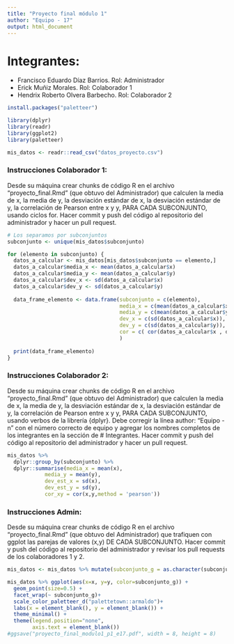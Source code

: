 ```yaml
---
title: "Proyecto final módulo 1"
author: "Equipo - 17"
output: html_document
---
```


# Integrantes:

+ Francisco Eduardo Díaz Barrios. Rol: Administrador
+ Erick Muñiz Morales. Rol: Colaborador 1 
+ Hendrix Roberto Olvera Barbecho. Rol: Colaborador 2


```r
install.packages("paletteer")
```

```r
library(dplyr)
library(readr)
library(ggplot2)
library(paletteer)
```

```r
mis_datos <- readr::read_csv("datos_proyecto.csv")
```


### Instrucciones Colaborador 1: 

Desde su máquina crear chunks de código R en el archivo "proyecto_final.Rmd" (que obtuvo del Administrador) que calculen la media de x, la media de y, la desviación estándar de x, la desviación estándar de y, la correlación de Pearson entre x y y, PARA CADA SUBCONJUNTO, usando ciclos for. Hacer commit y push del código al repositorio del administrador y hacer un pull request.


```r
# Los separamos por subconjuntos
subconjunto <- unique(mis_datos$subconjunto)

for (elemento in subconjunto) {
  datos_a_calcular <- mis_datos[mis_datos$subconjunto == elemento,]
  datos_a_calcular$media_x <- mean(datos_a_calcular$x)
  datos_a_calcular$media_y <- mean(datos_a_calcular$y)
  datos_a_calcular$dev_x <- sd(datos_a_calcular$x)
  datos_a_calcular$dev_y <- sd(datos_a_calcular$y)
  
  data_frame_elemento <- data.frame(subconjunto = c(elemento),
                                    media_x = c(mean(datos_a_calcular$x)),
                                    media_y = c(mean(datos_a_calcular$y)),
                                    dev_x = c(sd(datos_a_calcular$x)),
                                    dev_y = c(sd(datos_a_calcular$y)),
                                    cor = c( cor(datos_a_calcular$x , datos_a_calcular$y, method = 'pearson' ) )
                                    )
  
  print(data_frame_elemento)
}

```

### Instrucciones Colaborador 2: 

Desde su máquina crear chunks de código R en el archivo "proyecto_final.Rmd" (que obtuvo del Administrador) que calculen la media de x, la media de y, la desviación estándar de x, la desviación estándar de y, la correlación de Pearson entre x y y, PARA CADA SUBCONJUNTO, usando verbos de la librería {dplyr}. Debe corregir la línea author: "Equipo - n" con el número correcto de equipo y agregar los nombres completos de los integrantes en la sección de # Integrantes. Hacer commit y push del código al repositorio del administrador y hacer un pull request.

```r
mis_datos %>% 
  dplyr::group_by(subconjunto) %>% 
  dplyr::summarise(media_x = mean(x), 
            media_y = mean(y),
            dev_est_x = sd(x),
            dev_est_y = sd(y),
            cor_xy = cor(x,y,method = 'pearson'))
```

### Instrucciones Admin:

Desde su máquina crear chunks de código R en el archivo "proyecto_final.Rmd" (que obtuvo del Administrador) que trafiquen con ggplot las parejas de valores (x,y) DE CADA SUBCONJUNTO. Hacer commit y push del código al repositorio del administrador y revisar los pull requests de los colaboradores 1 y 2.

```r
mis_datos <- mis_datos %>% mutate(subconjunto_g = as.character(subconjunto))
```

```r
mis_datos %>% ggplot(aes(x=x, y=y, color=subconjunto_g)) +
  geom_point(size=0.5) +
  facet_wrap(~ subconjunto_g)+
  scale_color_paletteer_d("palettetown::armaldo")+
  labs(x = element_blank(), y = element_blank()) +
  theme_minimal() + 
  theme(legend.position="none",
        axis.text = element_blank())
#ggsave("proyecto_final_modulo1_p1_e17.pdf", width = 8, height = 8)
```



